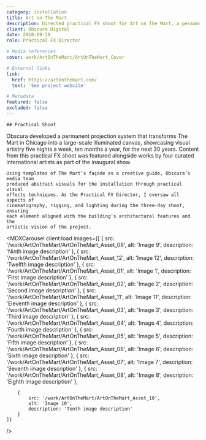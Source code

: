 ```yaml
---
category: installation
title: Art on The Mart
description: Directed practical FX shoot for Art on The Mart, a permanent projection system transforming The Mart in Chicago into a dynamic illuminated display.
client: Obscura Digital
date: 2018-09-29
role: Practical FX Director

# Media references
cover: work/ArtOnTheMart/ArtOnTheMart_Cover

# External links
link:
  href: https://artonthemart.com/
  text: 'See project website'

# Metadata
featured: false
excluded: false
---
```



<MDXVideo src="292998376" videoType="vimeo" isFirstChild={true} />

<MDXInfo
	date={frontmatter.date}
	client={frontmatter.client}
	role={frontmatter.role}
/>

<MDXContainer containerType="header">

    ## Practical Shoot

</MDXContainer>

<MDXContainer containerType="text">
	Obscura developed a permanent projection system that transforms The Mart in
	Chicago into a large-scale illuminated canvas, showcasing visual artistry five
	nights a week, ten months a year, for the next 30 years. Content from this
	practical FX shoot was featured alongside works by four curated international
	artists as part of the inaugural show.

    Using templates of The Mart’s façade as a creative guide, Obscura’s media team
    produced abstract visuals for the installation through practical visual
    effects techniques. As the Practical FX Director, I oversaw all aspects of
    cinematography, rigging, and lighting during the three-day shoot, ensuring
    each element aligned with the building's architectural features and the
    artistic vision of the project.

</MDXContainer>

<MDXCarousel
	client:load
	images={[
		{
			src: '/work/ArtOnTheMart/ArtOnTheMart_Asset_09',
			alt: 'Image 9',
			description: 'Ninth image description'
		},
		{
			src: '/work/ArtOnTheMart/ArtOnTheMart_Asset_12',
			alt: 'Image 12',
			description: 'Twelfth image description'
		},
		{
			src: '/work/ArtOnTheMart/ArtOnTheMart_Asset_01',
			alt: 'Image 1',
			description: 'First image description'
		},
		{
			src: '/work/ArtOnTheMart/ArtOnTheMart_Asset_02',
			alt: 'Image 2',
			description: 'Second image description'
		},
		{
			src: '/work/ArtOnTheMart/ArtOnTheMart_Asset_11',
			alt: 'Image 11',
			description: 'Eleventh image description'
		},
		{
			src: '/work/ArtOnTheMart/ArtOnTheMart_Asset_03',
			alt: 'Image 3',
			description: 'Third image description'
		},
		{
			src: '/work/ArtOnTheMart/ArtOnTheMart_Asset_04',
			alt: 'Image 4',
			description: 'Fourth image description'
		},
		{
			src: '/work/ArtOnTheMart/ArtOnTheMart_Asset_05',
			alt: 'Image 5',
			description: 'Fifth image description'
		},
		{
			src: '/work/ArtOnTheMart/ArtOnTheMart_Asset_06',
			alt: 'Image 6',
			description: 'Sixth image description'
		},
		{
			src: '/work/ArtOnTheMart/ArtOnTheMart_Asset_07',
			alt: 'Image 7',
			description: 'Seventh image description'
		},
		{
			src: '/work/ArtOnTheMart/ArtOnTheMart_Asset_08',
			alt: 'Image 8',
			description: 'Eighth image description'
		},

    	{
    		src: '/work/ArtOnTheMart/ArtOnTheMart_Asset_10',
    		alt: 'Image 10',
    		description: 'Tenth image description'
    	}
    ]}

/>

<MDXContainer containerType="footer">
	<MDXList title="Producer" items="Megan Shea" />
	<MDXList title="Art Director" items="Tim Digulla" />
	<MDXList
		title="Design & Animation"
		items="Brittnie Diamant, Chase Hochstatter, Jim Ellis, Seoryung Kim, Tim Digulla"
	/>
</MDXContainer>
